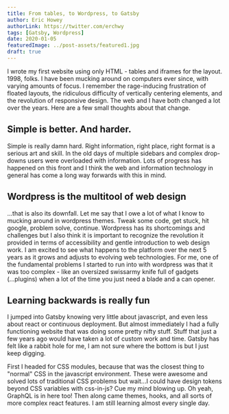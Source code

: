 ```yaml
---
title: From tables, to Wordpress, to Gatsby
author: Eric Howey
authorLink: https://twitter.com/erchwy
tags: [Gatsby, Wordpress]
date: 2020-01-05
featuredImage: ../post-assets/featured1.jpg
draft: true
---
```


I wrote my first website using only HTML - tables and iframes for the layout. 1998, folks. I have been mucking around on computers ever since, with varying amounts of focus. I remember the rage-inducing frustration of floated layouts, the ridiculous difficulty of vertically centering elements, and the revolution of responsive design. The web and I have both changed a lot over the years. Here are a few small thoughts about that change.

## Simple is better. And harder.

Simple is really damn hard. Right information, right place, right format is a serious art and skill. In the old days of multiple sidebars and complex drop-downs users were overloaded with information. Lots of progress has happened on this front and I think the web and information technology in general has come a long way forwards with this in mind.

## Wordpress is the multitool of web design

...that is also its downfall. Let me say that I owe a lot of what I know to mucking around in wordpress themes. Tweak some code, get stuck, hit google, problem solve, continue. Wordpress has its shortcomings and challenges but I also think it is important to recognize the revolution it provided in terms of accessibility and gentle introduction to web design work. I am excited to see what happens to the platform over the next 5 years as it grows and adjusts to evolving web technologies. For me, one of the fundamental problems I started to run into with wordpress was that it was too complex - like an oversized swissarmy knife full of gadgets (...plugins) when a lot of the time you just need a blade and a can opener.

## Learning backwards is really fun

I jumped into Gatsby knowing very little about javascript, and even less about react or continuous deployment. But almost immediately I had a fully functioning website that was doing some pretty nifty stuff. Stuff that just a few years ago would have taken a lot of custom work and time. Gatsby has felt like a rabbit hole for me, I am not sure where the bottom is but I just keep digging.

First I headed for CSS modules, because that was the closest thing to "normal" CSS in the javascript environment. These were awesome and solved lots of traditional CSS problems but wait...I could have design tokens beyond CSS variables with css-in-js? Cue my mind blowing up. Oh yeah, GraphQL is in here too! Then along came themes, hooks, and all sorts of more complex react features. I am still learning almost every single day.

